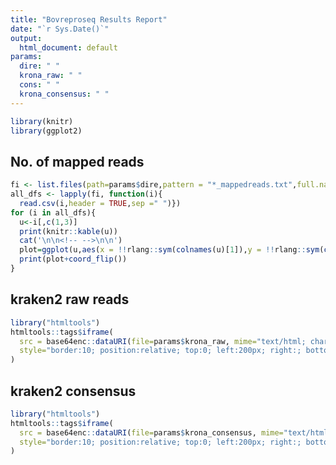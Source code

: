 ---
title: "Bovreproseq Results Report"
date: "`r Sys.Date()`"
output:
  html_document: default
params:
  dire: " "
  krona_raw: " "
  cons: " "
  krona_consensus: " "
---

```{r setup, include=FALSE}
library(knitr)
library(ggplot2)
```

## No. of mapped reads
```{R, results='asis',echo=FALSE,fig.width = 10}
fi <- list.files(path=params$dire,pattern = "*_mappedreads.txt",full.names = T)
all_dfs <- lapply(fi, function(i){
  read.csv(i,header = TRUE,sep =" ")})
for (i in all_dfs){
  u<-i[,c(1,3)]
  print(knitr::kable(u))
  cat('\n\n<!-- -->\n\n')
  plot=ggplot(u,aes(x = !!rlang::sym(colnames(u)[1]),y = !!rlang::sym(colnames(u)[2])))+geom_bar(stat="identity",fill='darkgreen')+scale_y_log10()
  print(plot+coord_flip())
}
```

## kraken2 raw reads

```{r, echo=FALSE}
library("htmltools")
htmltools::tags$iframe(
  src = base64enc::dataURI(file=params$krona_raw, mime="text/html; charset=UTF-8"),
  style="border:10; position:relative; top:0; left:200px; right:; bottom:100px; width:70%; height:600px"
)
```

## kraken2 consensus
```{r, echo=FALSE}
library("htmltools")
htmltools::tags$iframe(
  src = base64enc::dataURI(file=params$krona_consensus, mime="text/html; charset=UTF-8"),
  style="border:10; position:relative; top:0; left:200px; right:; bottom:100px; width:70%; height:600px"
)
```

